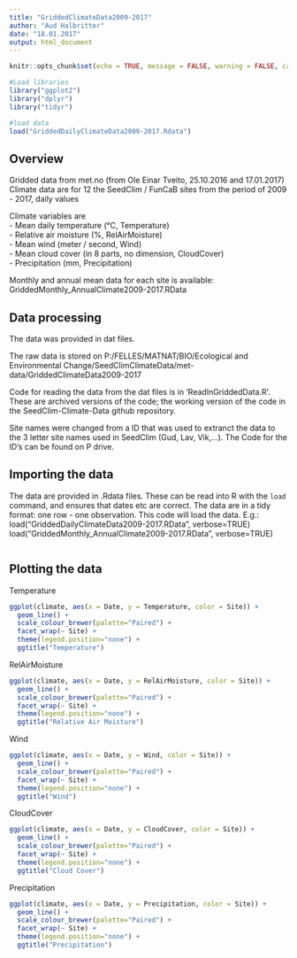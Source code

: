 ```yaml
---
title: "GriddedClimateData2009-2017"
author: "Aud Halbritter"
date: "18.01.2017"
output: html_document
---
```


```r
knitr::opts_chunk$set(echo = TRUE, message = FALSE, warning = FALSE, cache = TRUE)
```

```r
#Load libraries
library("ggplot2")
library("dplyr")
library("tidyr")

#load data
load("GriddedDailyClimateData2009-2017.Rdata")
```

##  Overview

Gridded data from met.no (from Ole Einar Tveito, 25.10.2016 and 17.01.2017)
Climate data are for 12 the SeedClim / FunCaB sites from the period of 2009 - 2017, daily values


Climate variables are  
 - Mean daily temperature (°C, Temperature)  
 - Relative air moisture (%, RelAirMoisture)  
 - Mean wind (meter / second, Wind)  
 - Mean cloud cover (in 8 parts, no dimension, CloudCover)  
 - Precipitation (mm, Precipitation)

Monthly and annual mean data for each site is available:
GriddedMonthly_AnnualClimate2009-2017.RData


## Data processing

The data was provided in dat files.

The raw data is stored on P:/FELLES/MATNAT/BIO/Ecological and Environmental Change/SeedClimClimateData/met-data/GriddedClimateData2009-2017

Code for reading the data from the dat files is in 'ReadInGriddedData.R'. These are archived versions of the code; the working version of the code in the SeedClim-Climate-Data github repository.

Site names were changed from a ID that was used to extranct the data to the 3 letter site names used in SeedClim (Gud, Lav, Vik,...). The Code for the ID's can be found on P drive.


## Importing the data

The data are provided in .Rdata files. These can be read into R with the `load` command, and ensures that dates etc are correct. The data are in a tidy format: one row - one observation. This code will load the data.
E.g.: load("GriddedDailyClimateData2009-2017.RData", verbose=TRUE)
load("GriddedMonthly_AnnualClimate2009-2017.RData", verbose=TRUE)

```r
```


## Plotting the data

Temperature

```r
ggplot(climate, aes(x = Date, y = Temperature, color = Site)) +
  geom_line() +
  scale_colour_brewer(palette="Paired") +
  facet_wrap(~ Site) + 
  theme(legend.position="none") +
  ggtitle("Temperature")
```



RelAirMoisture

```r
ggplot(climate, aes(x = Date, y = RelAirMoisture, color = Site)) +
  geom_line() +
  scale_colour_brewer(palette="Paired") +
  facet_wrap(~ Site) + 
  theme(legend.position="none") +
  ggtitle("Relative Air Moisture")
```


Wind
```r
ggplot(climate, aes(x = Date, y = Wind, color = Site)) +
  geom_line() +
  scale_colour_brewer(palette="Paired") +
  facet_wrap(~ Site) + 
  theme(legend.position="none") +
  ggtitle("Wind")

```


CloudCover
```r
ggplot(climate, aes(x = Date, y = CloudCover, color = Site)) +
  geom_line() +
  scale_colour_brewer(palette="Paired") +
  facet_wrap(~ Site) + 
  theme(legend.position="none") +
  ggtitle("Cloud Cover")
```


Precipitation
```r
ggplot(climate, aes(x = Date, y = Precipitation, color = Site)) +
  geom_line() +
  scale_colour_brewer(palette="Paired") +
  facet_wrap(~ Site) + 
  theme(legend.position="none") +
  ggtitle("Precipitation")

```



